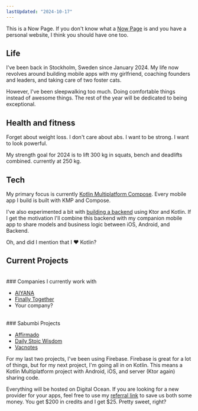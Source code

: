 ```yaml
---
lastUpdated: "2024-10-17"
---
```


This is a Now Page. If you don't know what a [Now Page](https://nownownow.com/about) is and you have a personal website, I think you should have one too.
<br/>
## Life

I've been back in Stockholm, Sweden since January 2024. My life now revolves around building mobile apps with my girlfriend, <Link href="/nyblom-as-a-service/">coaching founders and leaders</Link>, and taking care of two foster cats.

However, I've been sleepwalking too much. Doing comfortable things instead of awesome things. The rest of the year will be dedicated to being exceptional.
<br/>
## Health and fitness

Forget about weight loss. I don't care about abs. I want to be strong. I want to look powerful.

My strength goal for 2024 is to lift 300 kg in squats, bench and deadlifts combined. currently at 250 kg.
<br/>
## Tech

My primary focus is currently [Kotlin Multiplatform Compose](https://www.jetbrains.com/lp/compose-multiplatform/). Every mobile app I build is built with KMP and Compose. 

I've also experimented a bit with [building a backend](https://github.com/Qw4z1/read-tracker) using Ktor and Kotlin. If I get the motivation I'll combine this backend with my companion mobile app to share models and business logic between iOS, Android, and Backend.

Oh, and did I mention that I ❤️ Kotlin?
<br/>
## Current Projects
<br/>
### Companies I currently work with

- [AIYANA](https://aiyana.ai/)
- [Finally Together](https://www.finallytogether.org/)
- <Link href="/nyblom-as-a-service/">Your company?</Link>
<br/>
### Sabumbi Projects

- [Affirmado](https://affirmado.com/)
- [Daily Stoic Wisdom](https://dailystoicwisdom.app/)
- [Vacnotes](https://vacnotes.com)

For my last two projects, I've been using Firebase. Firebase is great for a lot of things, but for my next project, I'm going all in on Kotlin. This means a Kotlin Multiplatform project with Android, iOS, and server (Ktor again) sharing code.

Everything will be hosted on Digital Ocean. If you are looking for a new provider for your apps, feel free to use my [referral link](https://m.do.co/c/52c509c9280e) to save us both some money. You get $200 in credits and I get $25. Pretty sweet, right?